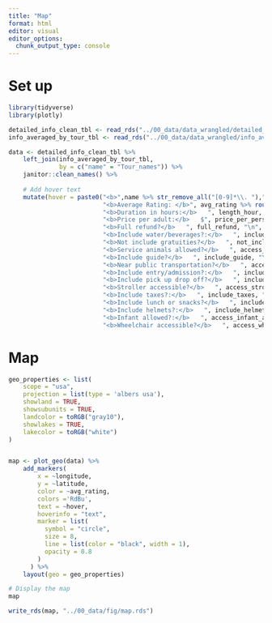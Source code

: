```yaml
---
title: "Map"
format: html
editor: visual
editor_options: 
  chunk_output_type: console
---
```


# Set up

```r
library(tidyverse)
library(plotly)

detailed_info_clean_tbl <- read_rds("../00_data/data_wrangled/detailed_info_clean_tbl.rds")
info_averaged_by_tour_tbl <- read_rds("../00_data/data_wrangled/info_averaged_by_tour_tbl.rds")

data <- detailed_info_clean_tbl %>% 
    left_join(info_averaged_by_tour_tbl,
              by = c("name" = "Tour_names")) %>%
    janitor::clean_names() %>%
    
    # Add hover text
    mutate(hover = paste0("<b>",name %>% str_remove_all("[0-9]*\\. "),"</b>", "\n", 
                          "<b>Average Rating: </b>", avg_rating %>% round(2),"<br>", "\n",
                          "<b>Duration in hours:</b>   ", length_hour, "\n",
                          "<b>Price per adult:</b>   $", price_per_person, "\n",
                          "<b>Full refund?</b>   ", full_refund, "\n",
                          "<b>Include water/beverages?:</b>   ", include_water_or_beverages, "\n",
                          "<b>Not include gratuities?</b>   ", not_include_gratuities, "\n",
                          "<b>Service animals allowed?</b>   ", access_service_animals_allowed, "\n",
                          "<b>Include guide?</b>   ", include_guide, "\n",
                          "<b>Near public transportation?</b>   ", access_near_public_transportation, "\n",
                          "<b>Include entry/admission?:</b>   ", include_entry_admission, "\n",
                          "<b>Include pick up drop off?</b>   ", include_pick_up_drop_off, "\n",
                          "<b>Stroller accessible?</b>   ", access_stroller_accessible, "\n",
                          "<b>Include taxes?:</b>   ", include_taxes, "\n",
                          "<b>Include lunch or snacks?</b>   ", include_lunch_or_snacks, "\n",
                          "<b>Include helmets?:</b>   ", include_helmets, "\n",
                          "<b>Infant allowed?:</b>   ", access_infant_allowed, "\n",
                          "<b>Wheelchair accessible?</b>   ", access_wheelchair_accessible))
```

# Map

```r
geo_properties <- list(
    scope = "usa",
    projection = list(type = 'albers usa'),
    showland = TRUE,
    showsubunits = TRUE,
    landcolor = toRGB("gray10"),
    showlakes = TRUE,
    lakecolor = toRGB("white")
)


map <- plot_geo(data) %>%
    add_markers(
        x = ~longitude,
        y = ~latitude,
        color = ~avg_rating,
        colors ='RdBu',
        text = ~hover,
        hoverinfo = "text",
        marker = list(
          symbol = "circle",
          size = 8,
          line = list(color = "black", width = 1),
          opacity = 0.8
        )
      ) %>%
    layout(geo = geo_properties)

# Display the map
map

write_rds(map, "../00_data/fig/map.rds")
```
